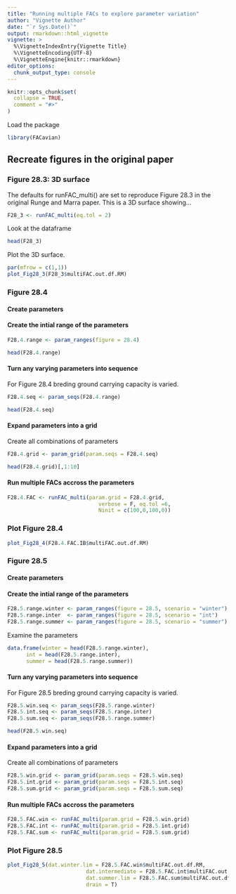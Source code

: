 ```yaml
---
title: "Running multiple FACs to explore parameter variation"
author: "Vignette Author"
date: "`r Sys.Date()`"
output: rmarkdown::html_vignette
vignette: >
  %\VignetteIndexEntry{Vignette Title}
  %\VignetteEncoding{UTF-8}
  %\VignetteEngine{knitr::rmarkdown}
editor_options: 
  chunk_output_type: console
---
```


```r
knitr::opts_chunk$set(
  collapse = TRUE,
  comment = "#>"
)
```


Load the package
```r
library(FACavian)
```


## Recreate figures in the original paper

### Figure 28.3: 3D surface

The defaults for runFAC_multi() are set to reproduce Figure 28.3 in the original Runge and Marra paper.  This is a 3D surface showing...

```r
F28_3 <- runFAC_multi(eq.tol = 2)
```

Look at the dataframe
```r
head(F28_3)
```

Plot the 3D surface.
```r
par(mfrow = c(1,1))
plot_Fig28_3(F28_3$multiFAC.out.df.RM)
```





### Figure 28.4

#### Create parameters

#### Create the intial range of the parameters
```r
F28.4.range <- param_ranges(figure = 28.4)
```

```r
head(F28.4.range)
```


#### Turn any varying parameters into sequence

For Figure 28.4 breding ground carrying capacity is varied.
```r
F28.4.seq <- param_seqs(F28.4.range)
```

```r
head(F28.4.seq)
```


#### Expand parameters into a grid
Create all combinations of parameters
```r
F28.4.grid <- param_grid(param.seqs = F28.4.seq)
```


```r
head(F28.4.grid)[,1:10]
```


#### Run multiple FACs accross the parameters

```r
F28.4.FAC <- runFAC_multi(param.grid = F28.4.grid,
                             verbose = F, eq.tol =6,
                             Ninit = c(100,0,100,0))

```




### Plot Figure 28.4

```r
plot_Fig28_4(F28.4.FAC.IB$multiFAC.out.df.RM)
```







### Figure 28.5

#### Create parameters

#### Create the intial range of the parameters
```r
F28.5.range.winter <- param_ranges(figure = 28.5, scenario = "winter")
F28.5.range.inter  <- param_ranges(figure = 28.5, scenario = "int")
F28.5.range.summer <- param_ranges(figure = 28.5, scenario = "summer")
```

Examine the parameters
```r
data.frame(winter = head(F28.5.range.winter),
      int = head(F28.5.range.inter),
      summer = head(F28.5.range.summer))
```


#### Turn any varying parameters into sequence

For Figure 28.5 breding ground carrying capacity is varied.
```r
F28.5.win.seq <- param_seqs(F28.5.range.winter)
F28.5.int.seq <- param_seqs(F28.5.range.inter)
F28.5.sum.seq <- param_seqs(F28.5.range.summer)

```

```r
head(F28.5.win.seq)
```


#### Expand parameters into a grid
Create all combinations of parameters
```r
F28.5.win.grid <- param_grid(param.seqs = F28.5.win.seq)
F28.5.int.grid <- param_grid(param.seqs = F28.5.int.seq)
F28.5.sum.grid <- param_grid(param.seqs = F28.5.sum.seq)
```




#### Run multiple FACs accross the parameters

```r
F28.5.FAC.win <- runFAC_multi(param.grid = F28.5.win.grid)
F28.5.FAC.int <- runFAC_multi(param.grid = F28.5.int.grid)
F28.5.FAC.sum <- runFAC_multi(param.grid = F28.5.sum.grid)
```


### Plot Figure 28.5

```r
plot_Fig28_5(dat.winter.lim = F28.5.FAC.win$multiFAC.out.df.RM,
                         dat.intermediate = F28.5.FAC.int$multiFAC.out.df.RM,
                         dat.summer.lim = F28.5.FAC.sum$multiFAC.out.df.RM,
                         drain = T)

```

